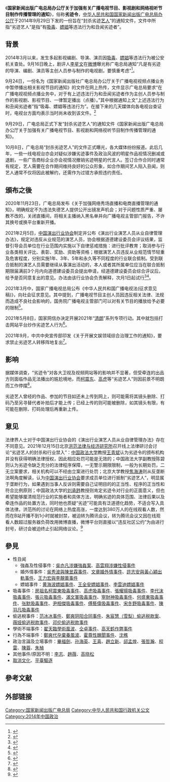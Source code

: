{{Legal}}
{{NoteTA|G1=IT}}
《'''国家新闻出版广电总局办公厅关于加强有关广播电视节目、影视剧和网络视听节目制作传播管理的通知'''》，俗称'''劣迹令'''，[[中华人民共和国国家新闻出版广电总局|中华人民共和国国家新闻出版广电总局]][[办公厅|办公厅]]于2014年9月29日下发的一份旨在“封杀劣迹[[艺人|艺人]]”的通知文件，文件中所指“劣迹艺人”是指“有[[吸毒|吸毒]]、[[嫖娼|嫖娼]]等违法行为和丑闻劣迹者”。

== 背景 ==
2014年3月以来，发生多起影视编剧、导演、演员因[[吸毒|吸毒]]、[[嫖娼|嫖娼]]等违法行为被公安机关查处。9月16日晚上，剧评人[[李星文|李星文]]在[[微博|微博]]曝光称广电总局通知“凡是有劣迹的导演、编剧、演员等主创人员参与制作的电视剧，要慎重考虑”<ref>{{citeweb|title=9月16日晚上李星文发表的相关微博 |url=http://weibo.com/1405566273/BnhSMkogc}}</ref>。

9月24日，一份名为《国家新闻出版社广电总局办公厅关于广播电视视频点播业务中暂停播出相关影视节目的通知》的文件在网上热传，文件显示广电总局要求“在广播电视视频点播业务中，对于有上述违法行为和丑闻劣迹者作为主创人员参与制作的影视剧、影视节目、一律暂定播出（点播）。”其中根据通知上文“上述违法行为和丑闻劣迹者”指“吸毒、嫖娼等违法行为”。在接下来的几天媒体向各电视台查证时，电视台方面均表示当时尚未收到该文件。<ref>{{Citeweb|title=网曝“明星劣迹”文件真身 文章姚笛暂时安全|url=http://ent.huanqiu.com/star/mingxing-neidi/2014-09/5149388.html|publisher=环球网|date=2014-09-25|access-date=2014-10-08|archive-date=2016-03-04|archive-url=https://web.archive.org/web/20160304092713/http://ent.huanqiu.com/star/mingxing-neidi/2014-09/5149388.html}}</ref>

9月29日，广电总局正式下发“封杀劣迹艺人”的通知文件《国家新闻出版广电总局办公厅关于加强有关广播电视节目、影视剧和网络视听节目制作传播管理的通知》。

10月8日，广电总局“封杀劣迹艺人”的文件正式曝光，各大媒体纷纷报道。此后几年，一些一线电视台亦会对疑似涉嫌劣迹事件及政治风波的明星作品视情况删减或退剧，一些广告商标企业亦会视情况撤销劣迹明星的代言人。签订合作合同时通常有规定，艺人需要在合作期间维持良好的公众形象，如合作期间艺人陷入丑闻，则艺人通常不仅将因此被解约，还需作为过错方承担违约责任。

== 頒布之後 ==
2020年11月23日，广电总局发布《关于加强网络秀场直播和电商直播管理的通知》，明确规定不为违法失德艺人提供公开出镜发声机会；对于问题性质严重、屡教不改的，关闭直播间，将相关主播纳入黑名单并向广播电视主管部门报告，不许其换号或换平台重新开播。

2021年2月5日，[[中国演出行业协会|中国演出行业协会]]制定并公布《演出行业演艺人员从业自律管理办法》，规定对违反从业规范的演艺人员，协会根据道德建设委员会评议结果，监督引导会员单位在行业范围内实施以下自律惩戒措施：进行批评教育；取消参与行业各类相关评比、表彰、奖励、资助等资格；根据演艺人员违反从业规范情节轻重及危害程度，分别实施1年、3年、5年和永久等不同程度的行业联合抵制。受到联合抵制的演艺人员需要继续从事演出活动的，本人或者其所属单位应当在联合抵制期限届满前3个月内向道德建设委员会提出申请，经道德建设委员会综合评议后，给予是否同意复出的意见。办法由该行业协会负责解释，次月1日起试行<ref>{{cite news |title=“劣迹艺人”惩戒复出程序业内首次明确 或被永久抵制 |url=https://finance.sina.com.cn/chanjing/cyxw/2021-02-05/doc-ikftssap4161054.shtml |accessdate=2021-02-05 |work=中新经纬APP |date=2021-02-05 |archive-date=2021-02-12 |archive-url=https://web.archive.org/web/20210212084954/https://finance.sina.com.cn/chanjing/cyxw/2021-02-05/doc-ikftssap4161054.shtml |dead-url=no }}</ref><ref>{{cite web |author1=cnBeta |title=中国演出行业协会：演艺人员不得在营业性演出中假唱假演 |url=https://finance.sina.com.cn/tech/2021-02-05/doc-ikftpnny5321047.shtml |website=新浪科技 |accessdate=2021-02-05}}</ref>。

2021年3月中，国家广播电视总局公布《中华人民共和国广播电视法(征求意见稿)》，向社会征求意见。其中提到，广播电视节目主创人员因违反相关法律、法规而造成不良社会影响的，国务院广播电视主管部门可以对有关节目的播放给予必要的限制<ref>{{cite news |author1=崔晓丽 |title=国家广电总局打击“劣迹艺人”升格：对其作品或限制播放 |url=http://www.takungpao.com/news/232108/2021/0322/565803.html |accessdate=2021-03-22 |work=检察日报 |date=2021-03-22 |archive-date=2021-04-20 |archive-url=https://web.archive.org/web/20210420123319/http://www.takungpao.com/news/232108/2021/0322/565803.html |dead-url=no }}</ref>。

2021年5月8日，国家网信办決定开展2021年“[[清朗行动|清朗]]”系列专项行动。其中就包括打击网站平台炒作劣迹艺人行为<ref>{{cite news |title=国家网信办：严厉打击炒作劣迹艺人行为 |url=http://www.nbd.com.cn/articles/2021-05-08/1737570.html |accessdate=2021-05-08 |archive-date=2021-05-10 |archive-url=https://web.archive.org/web/20210510195534/http://www.nbd.com.cn/articles/2021-05-08/1737570.html |dead-url=no }}</ref>。

2021年9月，中共中央宣传部印发《关于开展文娱领域综合治理工作的通知》，要求禁止劣迹艺人转移阵地复出<ref>{{cite news |title=中宣部禁「劣迹艺人」转阵地复出 入「劣迹令」者难败部复活 |url=https://www.rfi.fr/cn/%E4%B8%AD%E5%9B%BD/20210903-%E4%B8%AD%E5%AE%A3%E9%83%A8%E7%A6%81-%E5%8A%A3%E8%BF%B9%E8%89%BA%E4%BA%BA-%E8%BD%AC%E9%98%B5%E5%9C%B0%E5%A4%8D%E5%87%BA-%E5%85%A5-%E5%8A%A3%E8%BF%B9%E4%BB%A4-%E8%80%85%E9%9A%BE%E8%B4%A5%E9%83%A8%E5%A4%8D%E6%B4%BB |accessdate=2021-09-03 |archive-date=2021-09-10 |archive-url=https://web.archive.org/web/20210910155723/https://www.rfi.fr/cn/%E4%B8%AD%E5%9B%BD/20210903-%E4%B8%AD%E5%AE%A3%E9%83%A8%E7%A6%81-%E5%8A%A3%E8%BF%B9%E8%89%BA%E4%BA%BA-%E8%BD%AC%E9%98%B5%E5%9C%B0%E5%A4%8D%E5%87%BA-%E5%85%A5-%E5%8A%A3%E8%BF%B9%E4%BB%A4-%E8%80%85%E9%9A%BE%E8%B4%A5%E9%83%A8%E5%A4%8D%E6%B4%BB }}</ref>。

== 影响 ==
据媒体调查，“劣迹令”对各大卫视及视频网站等的影响并不显著，但受牵连的出品方则面临作品无法播出的尴尬境地，而[[柯震东|柯震东]]、[[高虎|高虎]]等“劣迹艺人”则因前景不明朗而工作停摆<ref>{{cite web |title = 详解"劣迹令"后续:各卫视未受影响 出品方遭重创 |url = http://ent.163.com/14/1011/10/A896NRRL00034R73.html |access-date = 2014-11-29 |archive-date = 2018-08-14 |archive-url = https://web.archive.org/web/20180814021315/http://ent.163.com/14/1011/10/A896NRRL00034R73.html }}</ref>。

劣迹艺人曾经的作品、参加的节目如还未上传到网上，则可能需将其镜头删除、打码乃至另寻替代者补拍后才能上传；已经上传的则可能被删除，如其镜头有限，有可能在删除、打码处理后再重新上传。

== 意见 ==
法律界人士对于中国演出行业协会的《演出行业演艺人员从业自律管理办法》存在不同意见。2021年12月15日北京[[洪范法律与经济研究所|洪范法律与经济研究所]]召开线上法律研讨会讨论“劣迹艺人的封杀和行业禁入”：[[中国政法大学|中国政法大学]]教授[[王青斌|王青斌]]认为劣迹令的颁布机构并没有获得明确法律授权，因此相应处罚可能是无效的；中国政法大学副教授陈碧则认为劣迹令缺乏充分的法律程序保障，一无警示期限限制，一般为长期处罚，二无立案要求，相关机构可以不经由立案进行处罚；北京大学教授[[焦海涛|焦海涛]]则从反垄断法啊角度解读，认为[[中国演出行业协会|中国演出行业协会]]要求成员单位进行抵制“劣迹艺人”，明显属于垄断行为，如果遇到当事人反诉则需要自己证明目的的正当性、程序的正当性和符合比例原则；中国政法大学的[[刘承韪|刘承韪]]教授则肯定劣迹令对行业的正面意义，但也希望能够厘清规范行业的实施者和具体方法，明确劣迹的具体范围、法律后果以及牵连作品的处置方法，同时他也质疑“劣迹”可能具有泛道德化趋势，不适合写入具体法律。洪范所的讨论在网络上热度高涨，一度达到380万人的在线观看人数，然而在B站开播不到1小时就被封禁，被迫转为腾讯会议，转为腾讯会议又因在线观看人数超过服务器负荷改用微博直播，微博平台则直接以“违反社区公约”为由进行封号，研讨会被迫终止引起网络议论。<ref>{{Cite news|url=https://finance.sina.com.cn/chanjing/cyxw/2021-12-21/doc-ikyakumx5536401.shtml|title=一场法律研讨会的“直播翻车”始末|author=姚佳莹|work=财经|publisher=《财经》杂志社|date=2021-12-21|accessdate=2021-12-30|archive-date=2021-12-30|archive-url=https://web.archive.org/web/20211230091008/https://finance.sina.com.cn/chanjing/cyxw/2021-12-21/doc-ikyakumx5536401.shtml}}</ref>

==參見==
*性丑闻
**強姦及性侵事件：[[吳亦凡涉嫌強姦案|吳亦凡涉嫌強姦案]]、[[高雲翔#涉嫌性侵事件|高雲翔涉嫌性侵事件]]
** 婚外情事件：[[吳秀波與陳昱霖事件|吳秀波與陳昱霖事件]]、[[文章_(演员)#婚外情事件|文章婚外情事件]]、[[許志安與黃心穎出軌事件|許志安與黃心穎出軌事件]]、[[王力宏私生活醜聞|王力宏與李靚蕾事件]]
** 嫖娼事件：[[黄海波#相关事件|黄海波嫖娼事件]]、[[王全安#性丑闻|王全安嫖娼事件]]、[[李云迪#嫖娼丑闻|李雲迪嫖娼事件]]
* 吸毒事件：[[房祖名柯震東吸毒事件|房祖名柯震東吸毒事件]]、[[高虎#吸毒事件|高虎吸毒事件]]、[[張耀揚#吸毒事件|張耀揚吸毒事件]]、[[李代沫#吸毒事件|李代沫吸毒事件]]、[[張元_(導演)#吸毒事件|張元吸毒事件]]、[[满文军#涉嫌聚众吸毒|滿文軍吸毒事作]]、[[宁财神#吸毒事件|寧財神吸毒事件]]、[[何盛东#吸毒事件|何盛東吸毒事件]]、[[张默_(演员)#吸毒事件|张默吸毒事件]]、[[尹相杰#吸毒事件|尹相傑吸毒事件]]、[[傅艺伟#吸毒事件|傅藝偉吸毒事件]]、[[宋冬野#吸毒事件|宋冬野吸毒事件]]、[[陈羽凡#吸毒事件|陳羽凡吸毒事件]]
* 偷逃稅事件：[[范冰冰事件|范冰冰事件]]、[[郑爽#阴阳合同及天价片酬事件|鄭爽阴阳合同事件]]、[[朱宸慧#偷逃税款案及后续|朱宸慧（雪梨）偷逃税款案]]、[[薇娅#偷逃税款被罚|薇娅偷逃税款事件]]、[[邓伦#偷逃税款被罚|邓伦偷逃税款事件]]
* 學術不端事件：[[翟天臨學術風波|翟天臨學術風波]]、[[仝卓事件|仝卓事件]]、[[高天鹤#争议事件|高天鹤作弊事件]]
* 行為不端事件：[[鄭爽代孕棄養風波|鄭爽代孕棄養風波]]、[[霍尊#私生活|霍尊性醜聞事件]]、[[沈樵|沈樵]]
* 政治言論及立場事件：[[畢福劍|畢福劍]]、[[孙海英|孙海英]]、[[王喜|王喜]]、[[趙立新|趙立新]]、[[邱孟煌|邱孟煌]]、[[張哲瀚|張哲瀚]]、[[程雷|程雷]]、[[陳蓉|陳蓉]]、[[朱楨_(主持人)|朱楨]]
* 其他事件/原因不明：[[李志|李志]]、[[趙薇|趙薇]]、[[高晓松|高晓松]]
* [[取消文化|取消文化]]、[[平臺驅逐|平臺驅逐]]

== 參考文献 ==
{{Reflist|30em}}

== 外部链接 ==
{{Portal|中华人民共和国}}{{Wikisource-inline|国家新闻出版广电总局办公厅关于加强有关广播电视节目、影视剧和网络视听节目制作传播管理的通知}}
[[Category:国家新闻出版广电总局|Category:国家新闻出版广电总局]]
[[Category:中华人民共和国行政机关公文|Category:中华人民共和国行政机关公文]]
[[Category:2014年中国政治|Category:2014年中国政治]]